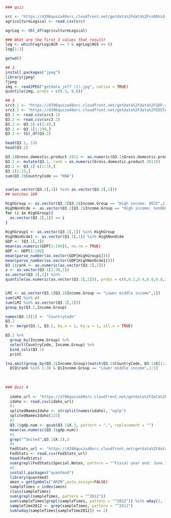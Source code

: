 ```R
### quiz

src <- "https://d396qusza40orc.cloudfront.net/getdata%2Fdata%2Fss06hid.csv"
agricultureLogical <- read.csv(src)

agrLog <- tbl_df(agricultureLogical)

### What are the first 3 values that result?
log <- which(agrLog$ACR == 3 & agrLog$AGS == 6)
log[1:3]

getwd()

## 2
install.packages("jpeg")
library(jpeg)
?jpeg
img <- readJPEG("getdata_jeff (1).jpg", native = TRUE)
quantile(img, probs = c(0.3, 0.8))

## 3
src3.1 <- "https://d396qusza40orc.cloudfront.net/getdata%2Fdata%2FGDP.csv"
src3.2 <- "https://d396qusza40orc.cloudfront.net/getdata%2Fdata%2FEDSTATS_Country.csv"
Q3.1 <- read.csv(src3.1)
Q3.2 <- read.csv(src3.2)
Q3.1 <- Q3.1[-c(1:4),]
Q3.1 <- Q3.1[1:190,]
Q3.2 <- tbl_df(Q3.2)

head(Q3.1, 13)
head(Q3.2)

Q3.1$Gross.domestic.product.2012 <- as.numeric(Q3.1$Gross.domestic.product.2012)
Q3.1 <- mutate(Q3.1, rank = as.numeric(Gross.domestic.product.2012))
Q3.1 <- Q3.1[-c(1:3),]
Q3.1[2:15,]
sum(Q3.2$CountryCode == "KNA")


sum(as.vector(Q3.1[,1]) %in% as.vector(Q3.2[,1]))
## matches 189

HighGroup <- as.vector(Q3.2[Q3.2$Income.Group == "High income: OECD",1])
HighNonOcde <- as.vector(Q3.2[Q3.2$Income.Group == "High income: nonOECD",1])
for (i in HighGroup){
  as.vector(Q3.1[,1]) == i
}
  
HighGroup1 <- as.vector(Q3.1[,1]) %in% HighGroup
HighNonOcde1 <- as.vector(Q3.1[,1]) %in% HighNonOcde
GDP <- (Q3.1[,2])
mean(as.numeric(GDP[1:190]), na.rm = TRUE)
GDP <- GDP[1:190]
mean(parse_number(as.vector(GDP[HighGroup1])))
mean(parse_number(as.vector(GDP[HighNonOcde1])))
Q3.1$rank <- as.numeric(as.vector(Q3.1[,2]))
z <- as.vector(Q3.1[1:38,1])
as.vector(Q3.1[,1]) %in% 
quantile(as.numeric(as.vector(Q3.1[,2])), probs = c(0,0.2,0.4,0.8,0.8,1))


LMI <- as.vector(Q3.2[Q3.2$Income.Group == "Lower middle income",1])
sum(LMI %in% z)
sum(LMI %in% as.vector(Q3.1[,1]))
group_by(Q3.2,Income.Group)

names(Q3.1)[1] <- "CountryCode"
Q3.2
Q <- merge(Q3.1, Q3.2, by.x = 1, by.y = 1, all.x = TRUE)

Q3.2 %>%
  group_by(Income.Group) %>% 
  select(CountryCode, Income.Group) %>%
  bind_cols(Q3.1)
  print

[na.omit(group_by(Q3.2$Income.Group)(match(Q3.2$CountryCode, Q3.1$X[1:38]))),]
  Q[Q$rank %in% 1:38 & Q$Income.Group == "Lower middle income",1:5]
  
  
  
### Quiz 4
  
  idaho_url <- "https://d396qusza40orc.cloudfront.net/getdata%2Fdata%2Fss06hid.csv"
  idaho <- read.csv(idaho_url)
  #1
  splitedNamesIdaho <- strsplit(names(idaho), "wgtp")
  splitedNamesIdaho[123]
  #2
  Q3.1$gdp.num <- gsub(Q3.1$X.3, pattern = ",", replacement = "")
  mean(as.numeric(Q3.1$gdp.num))
  #3
  grep("^United",Q3.1$X.2),3
  #4
  FedStats_url <- "https://d396qusza40orc.cloudfront.net/getdata%2Fdata%2FEDSTATS_Country.csv"
  FedStats <- read.csv(FedStats_url)
  head(FedStats)
  sum(grepl(FedStats$Special.Notes, pattern = "^Fiscal year end: June 30"))
  #5
  install.packages("quantmod")
  library(quantmod)
  amzn = getSymbols("AMZN",auto.assign=FALSE)
  sampleTimes = index(amzn)
  class(sampleTimes)
  sum(grepl(sampleTimes, pattern = "^2012")) 
  sum(sampleTimes[grepl(sampleTimes, pattern = "^2012")] %in% wday(2, label = TRUE))
  sampleTime2012 <- grep(sampleTimes, pattern = "^2012")
  sum(wday(sampleTimes[sampleTime2012]) == 2)
```
